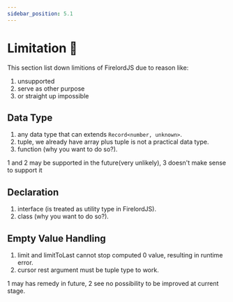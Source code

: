 ```yaml
---
sidebar_position: 5.1
---
```


# Limitation 🛑

This section list down limitions of FirelordJS due to reason like:

1. unsupported
2. serve as other purpose
3. or straight up impossible

## Data Type

1. any data type that can extends `Record<number, unknown>`.
2. tuple, we already have array plus tuple is not a practical data type.
3. function (why you want to do so?).

1 and 2 may be supported in the future(very unlikely), 3 doesn't make sense to support it

## Declaration

1. interface (is treated as utility type in FirelordJS).
2. class (why you want to do so?).

## Empty Value Handling

1. limit and limitToLast cannot stop computed 0 value, resulting in runtime error.
2. cursor rest argument must be tuple type to work.

1 may has remedy in future, 2 see no possibility to be improved at current stage.
